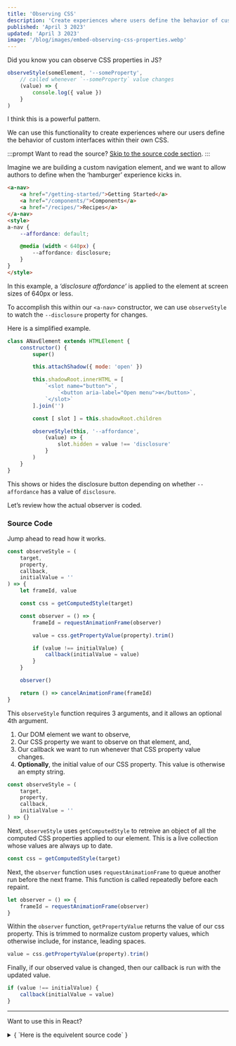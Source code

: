 ```yaml
---
title: 'Observing CSS'
description: 'Create experiences where users define the behavior of custom interfaces in CSS.'
published: 'April 3 2023'
updated: 'April 3 2023'
image: '/blog/images/embed-observing-css-properties.webp'
---
```


Did you know you can observe CSS properties in JS?

```js
observeStyle(someElement, '--someProperty',
	// called whenever `--someProperty` value changes
	(value) => {
		console.log({ value })
	}
)
```

I think this is a powerful pattern.

We can use this functionality to create experiences where our users define the behavior of custom interfaces within their own CSS.

:::prompt
Want to read the source?
[Skip to the source code section](#source-code).
:::

Imagine we are building a custom navigation element,
and we want to allow authors to define when the ‘hamburger’ experience kicks in.

```html
<a-nav>
	<a href="/getting-started/">Getting Started</a>
	<a href="/components/">Components</a>
	<a href="/recipes/">Recipes</a>
</a-nav>
<style>
a-nav {
	--affordance: default;

	@media (width < 640px) {
		--affordance: disclosure;
	}
}
</style>
```

In this example,
a _‘disclosure affordance’_ is applied to the element
at screen sizes of 640px or less.

To accomplish this within our `<a-nav>` constructor,
we can use `observeStyle` to watch the `--disclosure` property for changes.

Here is a simplified example.

```js
class ANavElement extends HTMLElement {
	constructor() {
		super()

		this.attachShadow({ mode: 'open' })

		this.shadowRoot.innerHTML = [
			`<slot name="button">`,
				`<button aria-label="Open menu">≡</button>`,
			`</slot>`
		].join('')

		const [ slot ] = this.shadowRoot.children

		observeStyle(this, '--affordance',
			(value) => {
				slot.hidden = value !== 'disclosure'
			}
		)
	}
}
```

This shows or hides the disclosure button depending on whether `--affordance` has a value of `disclosure`.

Let’s review how the actual observer is coded.

### Source Code

Jump ahead to read how it works.

```js
const observeStyle = (
	target,
	property,
	callback,
	initialValue = ''
) => {
	let frameId, value

	const css = getComputedStyle(target)

	const observer = () => {
		frameId = requestAnimationFrame(observer)

		value = css.getPropertyValue(property).trim()

		if (value !== initialValue) {
			callback(initialValue = value)
		}
	}

	observer()

	return () => cancelAnimationFrame(frameId)
}
```

This `observeStyle` function requires 3 arguments,
and it allows an optional 4th argument.

1. Our DOM element we want to observe,
2. Our CSS property we want to observe on that element, and,
3. Our callback we want to run whenever that CSS property value changes.
4. **Optionally**, the initial value of our CSS property.
This value is otherwise an empty string.

```js
const observeStyle = (
	target,
	property,
	callback,
	initialValue = ''
) => {}
```

Next,
`observeStyle` uses
`getComputedStyle` to retreive an object of all the computed CSS properties applied to our element.
This is a live collection whose values are always up to date.

```js
const css = getComputedStyle(target)
```

Next,
the `observer` function uses `requestAnimationFrame` to queue another run before the next frame.
This function is called repeatedly before each repaint.

```js
let observer = () => {
	frameId = requestAnimationFrame(observer)
}
```

Within the `observer` function,
`getPropertyValue` returns the value of our css property.
This is trimmed to normalize custom property values,
which otherwise include, for instance, leading spaces.

```js
value = css.getPropertyValue(property).trim()
```

Finally,
if our observed value is changed, then our callback is run with the updated value.

```js
if (value !== initialValue) {
	callback(initialValue = value)
}
```

---

Want to use this in React?

<details>
	<summary>{
		`Here is the equivelent source code`
	}</summary>
```js

import { useCallback, useLayoutEffect, useState } from 'react'

export function useCSSProperty<T extends Element>(
	property: string,
	initialValue = ''
) {
	const [ element, setElement ] = useState<T | null>(null)
	const [ value, setValue ] = useState(initialValue)

	const ref = useCallback((element: T) => {
		if (element !== null) {
			setElement(element)
		}
	}, [])

	useLayoutEffect(() => {
		if (element === null) return

		const css = getComputedStyle(element)

		let frameId: number
		let observer = () => {
			frameId = requestAnimationFrame(observer)

			const newValue = css.getPropertyValue(property).trim()

			if (value !== newValue) {
				setValue(newValue)
			}
		}

		observer()

		return () => cancelAnimationFrame(frameId)
	}, [ element, property ])

	return [ ref, value ]
}
```

</details>

---

Finally, please consider all code shared in this article public domain, unless otherwise specified.
